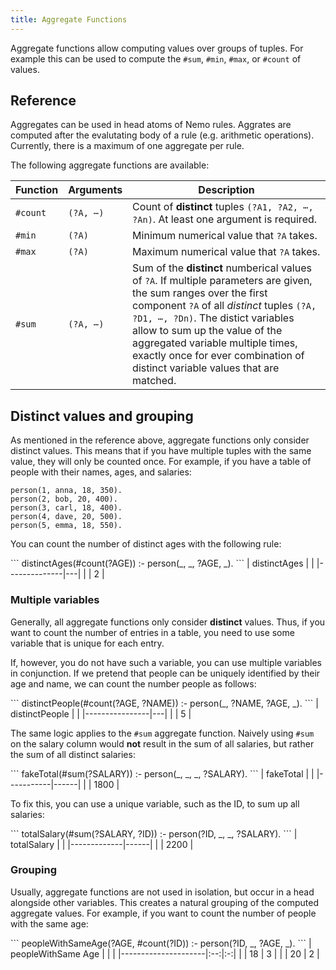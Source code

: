 ```yaml
---
title: Aggregate Functions
---
```



Aggregate functions allow computing values over groups of tuples. For example this can be used to compute the `#sum`, `#min`, `#max`, or `#count` of values.

## Reference

Aggregates can be used in head atoms of Nemo rules. Aggrates are computed after the evalutating body of a rule (e.g. arithmetic operations). Currently, there is a maximum of one aggregate per rule.

The following aggregate functions are available:

| Function | Arguments  | Description |
|:---------|------------|-------------|
| `#count` | `(?A, ⋯)` | Count of **distinct** tuples `(?A1, ?A2, ⋯, ?An)`. At least one argument is required. |
| `#min`   | `(?A)`     | Minimum numerical value that `?A` takes. |
| `#max`   | `(?A)`     | Maximum numerical value that `?A` takes. |
| `#sum`   | `(?A, ⋯)` | Sum of the **distinct** numberical values of `?A`. If multiple parameters are given, the sum ranges over the first component `?A` of all *distinct* tuples `(?A, ?D1, ⋯, ?Dn)`. The distict variables allow to sum up the value of the aggregated variable multiple times, exactly once for ever combination of distinct variable values that are matched. |

## Distinct values and grouping

As mentioned in the reference above, aggregate functions only consider distinct values. This means that if you have multiple tuples with the same value, they will only be counted once. For example, if you have a table of people with their names, ages, and salaries:

```
person(1, anna, 18, 350).
person(2, bob, 20, 400).
person(3, carl, 18, 400).
person(4, dave, 20, 500).
person(5, emma, 18, 550).
```

You can count the number of distinct ages with the following rule:

<Tabs>
  <TabItem label="code" icon="seti:html">
    ```
    distinctAges(#count(?AGE)) :- person(_, _, ?AGE, _).
    ```
  </TabItem>
  <TabItem label="result" icon="seti:csv">
    | distinctAges |   |
    |--------------|---|
    |              | 2 |
  </TabItem>
</Tabs>

### Multiple variables

Generally, all aggregate functions only consider **distinct** values.
Thus, if you want to count the number of entries in a table,
you need to use some variable that is unique for each entry.

If, however, you do not have such a variable,
you can use multiple variables in conjunction.
If we pretend that people can be uniquely identified by their age and name,
we can count the number people as follows:

<Tabs>
  <TabItem label="code" icon="seti:html">
    ```
    distinctPeople(#count(?AGE, ?NAME)) :- person(_, ?NAME, ?AGE, _).
    ```
  </TabItem>
  <TabItem label="result" icon="seti:csv">
    | distinctPeople |   |
    |----------------|---|
    |                | 5 |
  </TabItem>
</Tabs>

The same logic applies to the `#sum` aggregate function. Naively using `#sum` on the salary column would **not** result in the sum of all salaries, but rather the sum of all distinct salaries:

<Tabs>
  <TabItem label="code" icon="seti:html">
    ```
    fakeTotal(#sum(?SALARY)) :- person(_, _, _, ?SALARY).
    ```
  </TabItem>
  <TabItem label="result" icon="seti:csv">
    | fakeTotal |      |
    |-----------|------|
    |           | 1800 |
  </TabItem>
</Tabs>

To fix this, you can use a unique variable, such as the ID, to sum up all salaries:

<Tabs>
  <TabItem label="code" icon="seti:html">
    ```
    totalSalary(#sum(?SALARY, ?ID)) :- person(?ID, _, _, ?SALARY).
    ```
  </TabItem>
  <TabItem label="result" icon="seti:csv">
    | totalSalary |      |
    |-------------|------|
    |             | 2200 |
  </TabItem>
</Tabs>

### Grouping

Usually, aggregate functions are not used in isolation, but occur in a head alongside other variables. This creates a natural grouping of the computed aggregate values. For example, if you want to count the number of people with the same age:

<Tabs>
  <TabItem label="code" icon="seti:html">
    ```
    peopleWithSameAge(?AGE, #count(?ID)) :- person(?ID, _, ?AGE, _).
    ```
  </TabItem>
  <TabItem label="result" icon="seti:csv">
    | peopleWithSame Age  |    |   |
    |---------------------|:--:|:-:|
    |                     | 18 | 3 |
    |                     | 20 | 2 |
  </TabItem>
</Tabs>
